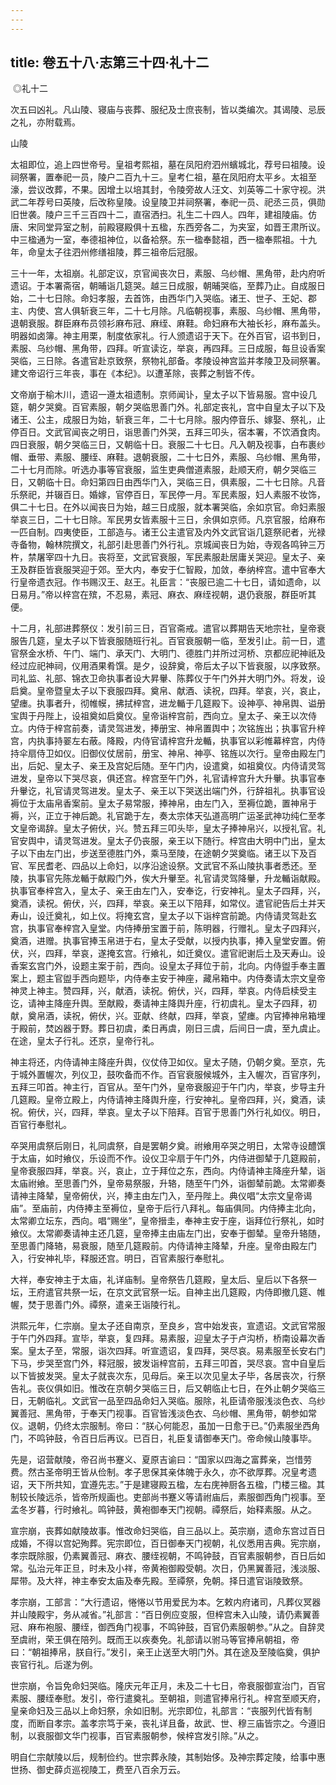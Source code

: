 ```yaml
---
---
---
```

title: 卷五十八·志第三十四·礼十二
---

 ◎礼十二

次五曰凶礼。凡山陵、寝庙与丧葬、服纪及士庶丧制，皆以类编次。其谒陵、忌辰之礼，亦附载焉。

山陵

太祖即位，追上四世帝号。皇祖考熙祖，墓在凤阳府泗州蠙城北，荐号曰祖陵。设祠祭署，置奉祀一员，陵户二百九十三。皇考仁祖，墓在凤阳府太平乡。太祖至濠，尝议改葬，不果。因增土以培其封，令陵旁故人汪文、刘英等二十家守视。洪武二年荐号曰英陵，后改称皇陵。设皇陵卫并祠祭署，奉祀一员、祀丞三员，俱勋旧世袭。陵户三千三百四十二，直宿洒扫。礼生二十四人。四年，建祖陵庙。仿唐、宋同堂异室之制，前殿寝殿俱十五楹，东西旁各二，为夹室，如晋王肃所议。中三楹通为一室，奉德祖神位，以备袷祭。东一楹奉懿祖，西一楹奉熙祖。十九年，命皇太子往泗州修缮祖陵，葬三祖帝后冠服。

三十一年，太祖崩。礼部定议，京官闻丧次日，素服、乌纱帽、黑角带，赴内府听遗诏。于本署斋宿，朝晡诣几筵哭。越三日成服，朝晡哭临，至葬乃止。自成服日始，二十七日除。命妇孝服，去首饰，由西华门入哭临。诸王、世子、王妃、郡主、内使、宫人俱斩衰三年，二十七月除。凡临朝视事，素服、乌纱帽、黑角带，退朝衰服。群臣麻布员领衫麻布冠、麻绖、麻鞋。命妇麻布大袖长衫，麻布盖头。明器如卤簿。神主用栗，制度依家礼。行人颁遗诏于天下。在外百官，诏书到日，素服、乌纱帽、黑角带，四拜。听宣读讫，举哀，再四拜。三日成服，每旦设香案哭临，三日除。各遣官赴京致祭，祭物礼部备。孝陵设神宫监并孝陵卫及祠祭署。建文帝诏行三年丧，事在《本纪》。以遭革除，丧葬之制皆不传。

文帝崩于榆木川，遗诏一遵太祖遗制。京师闻讣，皇太子以下皆易服。宫中设几筵，朝夕哭奠。百官素服，朝夕哭临思善门外。礼部定丧礼，宫中自皇太子以下及诸王、公主，成服日为始，斩衰三年，二十七月除。服内停音乐、嫁娶、祭礼，止停百日。文武官闻丧之明日，诣思善门外哭，五拜三叩头，宿本署，不饮酒食肉。四日衰服，朝夕哭临三日，又朝临十日。衰服二十七日。凡入朝及视事，白布裹纱帽、垂带、素服、腰绖、麻鞋。退朝衰服，二十七日外，素服、乌纱帽、黑角带，二十七月而除。听选办事等官衰服，监生吏典僧道素服，赴顺天府，朝夕哭临三日，又朝临十日。命妇第四日由西华门入，哭临三日，俱素服，二十七日除。凡音乐祭祀，并辍百日。婚嫁，官停百日，军民停一月。军民素服，妇人素服不妆饰，俱二十七日。在外以闻丧日为始，越三日成服，就本署哭临，余如京官。命妇素服举哀三日，二十七日除。军民男女皆素服十三日，余俱如京师。凡京官服，给麻布一匹自制。四夷使臣，工部造与。诸王公主遣官及内外文武官诣几筵祭祀者，光禄寺备物，翰林院撰文，礼部引赴思善门外行礼。京城闻丧日为始，寺观各鸣钟三万杵，禁屠宰四十九日。丧将至，文武官衰服，军民素服赴居庸关哭迎。皇太子、亲王及群臣皆衰服哭迎于郊。至大内，奉安于仁智殿，加敛，奉纳梓宫。遣中官奉大行皇帝遗衣冠。作书赐汉王、赵王。礼臣言：“丧服已逾二十七日，请如遗命，以日易月。”帝以梓宫在殡，不忍易，素冠、麻衣、麻绖视朝，退仍衰服，群臣听其便。

十二月，礼部进葬祭仪：发引前三日，百官斋戒。遣官以葬期告天地宗社，皇帝衰服告几筵，皇太子以下皆衰服随班行礼。百官衰服朝一临，至发引止。前一日，遣官祭金水桥、午门、端门、承天门、大明门、德胜门并所过河桥、京都应祀神祇及经过应祀神祠，仪用酒果肴馔。是夕，设辞奠，帝后太子以下皆衰服，以序致祭。司礼监、礼部、锦衣卫命执事者设大昇轝、陈葬仪于午门外并大明门外。将发，设启奠。皇帝暨皇太子以下衰服四拜。奠帛、献酒、读祝，四拜。举哀，兴，哀止，望瘗。执事者升，彻帷幙，拂拭梓宫，进龙輴于几筵殿下。设神亭、神帛舆、谥册宝舆于丹陛上，设祖奠如启奠仪。皇帝诣梓宫前，西向立。皇太子、亲王以次侍立。内侍于梓宫前奏，请灵驾进发，捧册宝、神帛置舆中；次铭旌出；执事官升梓宫，内执事持翣左右蔽。降殿，内侍官请梓宫升龙輴，执事官以彩帷幕梓宫，内侍持伞扇侍卫如仪。旧御仪仗居前，册宝、神帛、神亭、铭旌以次行。皇帝由殿左门出，后妃、皇太子、亲王及宫妃后随。至午门内，设遣奠，如祖奠仪。内侍请灵驾进发，皇帝以下哭尽哀，俱还宫。梓宫至午门外，礼官请梓宫升大升轝。执事官奉升轝讫，礼官请灵驾进发。皇太子、亲王以下哭送出端门外，行辞祖礼。执事官设褥位于太庙帛香案前。皇太子易常服，捧神帛，由左门入，至褥位跪，置神帛于褥，兴，正立于神后跪。礼官跪于左，奏太宗体天弘道高明广运圣武神功纯仁至孝文皇帝谒辞。皇太子俯伏，兴。赞五拜三叩头毕，皇太子捧神帛兴，以授礼官。礼官安舆中，请灵驾进发。皇太子仍丧服，亲王以下随行。梓宫由大明中门出，皇太子以下由左门出，步送至德胜门外，乘马至陵，在途朝夕哭奠临。诸王以下及百官、军民耆老、四品以上命妇，以序沿途设祭。文武官不系山陵执事者悉还。至陵，执事官先陈龙輴于献殿门外，俟大升轝至。礼官请灵驾降轝，升龙輴诣献殿。执事官奉梓宫入，皇太子、亲王由左门入，安奉讫，行安神礼。皇太子四拜，兴，奠酒，读祝。俯伏，兴，四拜，举哀。亲王以下陪拜，如常仪。遣官祀告后土并天寿山，设迁奠礼，如上仪。将掩玄宫，皇太子以下诣梓宫前跪。内侍请灵驾赴玄宫，执事官奉梓宫入皇堂。内侍捧册宝置于前，陈明器，行赠礼。皇太子四拜兴，奠酒，进赠。执事官捧玉帛进于右，皇太子受献，以授内执事，捧入皇堂安置。俯伏，兴，四拜，举哀，遂掩玄宫。行飨礼，如迁奠仪。遣官祀谢后土及天寿山。设香案玄宫门外，设题主案于前，西向。设皇太子拜位于前，北向。内侍盥手奉主置案上，题主官盥手西向题毕，内侍奉主安于神座，藏帛箱中。内侍奏请太宗文皇帝神灵上神主。赞四拜，兴，献酒，读祝。俯伏，兴，四拜，举哀。内侍启椟受主讫，请神主降座升舆。至献殿，奏请神主降舆升座，行初虞礼。皇太子四拜，初献，奠帛酒，读祝，俯伏，兴。亚献、终献，四拜，举哀，望瘗。内官捧神帛箱埋于殿前，焚凶器于野。葬日初虞，柔日再虞，刚日三虞，后间日一虞，至九虞止。在途，皇太子行礼。还京，皇帝行礼。

神主将还，内侍请神主降座升舆，仪仗侍卫如仪。皇太子随，仍朝夕奠。至京，先于城外置幄次，列仪卫，鼓吹备而不作。百官衰服候城外，主入幄次，百官序列，五拜三叩首。神主行，百官从。至午门外，皇帝衰服迎于午门内，举哀，步导主升几筵殿。皇帝立殿上，内侍请神主降舆升座，行安神礼。皇帝四拜，兴，奠酒，读祝。俯伏，兴，四拜，举哀。皇太子以下陪拜。百官于思善门外行礼如仪。明日，百官行奉慰礼。

卒哭用虞祭后刚日，礼同虞祭，自是罢朝夕奠。祔飨用卒哭之明日，太常寺设醴馔于太庙，如时飨仪，乐设而不作。设仪卫伞扇于午门外，内侍进御辇于几筵殿前，皇帝衰服四拜，举哀。兴，哀止，立于拜位之东，西向。内侍请神主降座升辇，诣太庙祔飨。至思善门外，皇帝易祭服，升辂，随至午门外，诣御辇前跪。太常卿奏请神主降辇，皇帝俯伏，兴，捧主由左门入，至丹陛上。典仪唱“太宗文皇帝谒庙”。至庙前，内侍捧主至褥位，皇帝于后行八拜礼。每庙俱同。内侍捧主北向，太常卿立坛东，西向。唱“赐坐”，皇帝搢圭，奉神主安于座，诣拜位行祭礼，如时飨仪。太常卿奏请神主还几筵，皇帝捧主由庙左门出，安奉于御辇。皇帝升辂随，至思善门降辂，易衰服，随至几筵殿前。内侍请神主降辇，升座。皇帝由殿左门入，行安神礼毕，释服还宫。明日，百官素服行奉慰礼。

大祥，奉安神主于太庙，礼详庙制。皇帝祭告几筵殿，皇太后、皇后以下各祭一坛，王府遣官共祭一坛，在京文武官祭一坛。自神主出几筵殿，内侍即撤几筵、帷幄，焚于思善门外。禫祭，遣亲王诣陵行礼。

洪熙元年，仁宗崩。皇太子还自南京，至良乡，宫中始发丧，宣遗诏。文武官常服于午门外四拜。宣毕，举哀，复四拜。易素服，迎皇太子于卢沟桥，桥南设幕次香案。皇太子至，常服，诣次四拜。听宣遗诏，复四拜，哭尽哀。易素服至长安右门下马，步哭至宫门外，释冠服，披发诣梓宫前，五拜三叩首，哭尽哀。宫中自皇后以下皆披发哭。皇太子就丧次东，见母后。亲王以次见皇太子毕，各居丧次，行祭告礼。丧仪俱如旧。惟改在京朝夕哭临三日，后又朝临止七日，在外止朝夕哭临三日，无朝临礼。文武官一品至四品命妇入哭临。服除，礼臣请帝服浅淡色衣、乌纱翼善冠、黑角带，于奉天门视事。百官皆浅淡色衣、乌纱帽、黑角带，朝参如常仪。退朝，仍终太宗服制。帝曰：“朕心何能忍，虽加一日愈于已。”仍素服坐西角门，不鸣钟鼓，令百日后再议。已百日，礼臣复请御奉天门。帝命候山陵事毕。

先是，诏营献陵，帝召尚书蹇义、夏原吉谕曰：“国家以四海之富葬亲，岂惜劳费。然古圣帝明王皆从俭制。孝子思保其亲体魄于永久，亦不欲厚葬。况皇考遗诏，天下所共知，宜遵先志。”于是建寝殿五楹，左右庑神厨各五楹，门楼三楹。其制较长陵远杀，皆帝所规画也。吏部尚书蹇义等请祔庙后，素服御西角门视事。至孟冬岁暮，行时飨礼。鸣钟鼓，黄袍御奉天门视朝。禫祭后，始释素服。从之。

宣宗崩，丧葬如献陵故事。惟改命妇哭临，自三品以上。英宗崩，遗命东宫过百日成婚，不得以宫妃殉葬。宪宗即位，百日御奉天门视朝，礼仪悉用吉典。宪宗崩，孝宗既除服，仍素翼善冠、麻衣、腰绖视朝，不鸣钟鼓，百官素服朝参，百日后如常。弘治元年正旦，时未及小祥，帝黄袍御殿受朝。次日，仍黑翼善冠，浅淡服、犀带。及大祥，神主奉安太庙及奉先殿。至禫祭，免朝。择日遣官诣陵致祭。

孝宗崩，工部言：“大行遗诏，惓惓以节用爱民为本。乞敕内府诸司，凡葬仪冥器并山陵殿宇，务从减省。”礼部言：“百日例应变服，但梓宫未入山陵，请仍素翼善冠、麻布袍服、腰绖，御西角门视事，不鸣钟鼓，百官仍素服朝参。”从之。自辞灵至虞祔，荣王俱在陪列。既而王以疾奏免。礼部请以驸马等官捧帛朝祖，帝曰：“朝祖捧帛，朕自行。”发引，亲王止送至大明门外。其在途及至陵临奠，俱护丧官行礼。后遂为例。

世宗崩，令旨免命妇哭临。隆庆元年正月，未及二十七日，帝衰服御宣治门，百官素服、腰绖奉慰。发引，帝行遣奠礼。至朝祖，则遣官捧帛行礼。梓宫至顺天府，皇亲命妇及三品以上命妇祭，余如旧制。光宗即位，礼部言：“丧服列代皆有制度，而断自孝宗。盖孝宗笃于亲，丧礼详且备，故武、世、穆三庙皆宗之。今遵旧制，以衰服御文华门视事，百官素服朝参，候梓宫发引除。”从之。

明自仁宗献陵以后，规制俭约。世宗葬永陵，其制始侈。及神宗葬定陵，给事中惠世扬、御史薛贞巡视陵工，费至八百余万云。

